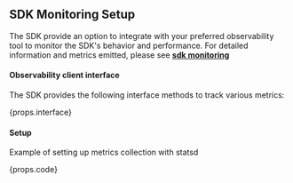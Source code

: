 
## SDK Monitoring Setup <VersionBadge version={props.addedInVersion} includeAboveVersion={props.includeAboveVersion}/> 

The SDK provide an option to integrate with your preferred observability tool to monitor the SDK's behavior and performance. For detailed information and metrics emitted, please see **[sdk monitoring](https://docs.statsig.com/server/concepts/sdk_monitoring)** 

#### Observability client interface
The SDK provides the following interface methods to track various metrics:
<div>
{props.interface} 
</div>

#### Setup
Example of setting up metrics collection with statsd
<div>
{props.code}
</div>